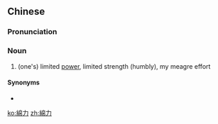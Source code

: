 {{also|绵力}}
==Chinese==
{{zh-forms|s=绵力}}

===Pronunciation===
{{zh-pron
|m=miánlì
|c=min4 lik6
|cat=n
}}

===Noun===
{{zh-noun}}

# (one's) limited [[power]], limited strength (humbly), my meagre effort

====Synonyms====
* {{zh-l|綿薄}}

[[ko:綿力]]
[[zh:綿力]]